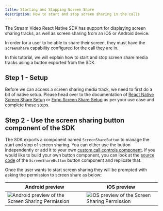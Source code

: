 ```yaml
---
title: Starting and Stopping Screen Share
description: How to start and stop screen sharing in the calls
---
```


The Stream Video React Native SDK has support for displaying screen sharing tracks, as well as screen sharing from an iOS or Android device.

In order for a user to be able to share their screen, they must have the `screenshare` capability configured for the call they are in.

In this tutorial, we will explain how to start and stop screen share media tracks using a button exported from the SDK.

## Step 1 - Setup

Before we can access a screen sharing media track, we need to first do a bit of native setup. Please head over to the documentation of [React Native Screen Share Setup](../setup/react-native) or [Expo Screen Share Setup](../setup/expo) as per your use case and complete those steps.

## Step 2 - Use the screen sharing button component of the SDK

The SDK exports a component named `ScreenShareButton` to manage the start and stop of screen sharing. You can either use the button independently or add it to your own [custom call controls component](../../../ui-cookbook/replacing-call-controls/). If you would like to build your own button component, you can look at the [source code](https://github.com/GetStream/stream-video-js/tree/main/packages/react-native-sdk/src/components/Call/CallControls/ScreenShareButton.tsx) of the `ScreenShareButton` button component and replicate that.

Once the user wants to start screen sharing they will be prompted with asking the permission to screen share as below:

| Android preview | iOS preview |
|---|---|
| ![Android preview of the Screen Sharing Permission](../../assets/06-advanced/08-screensharing/android-preview.png) | ![iOS preview of the Screen Sharing Permission](../../assets/06-advanced/08-screensharing/ios-preview.jpeg)